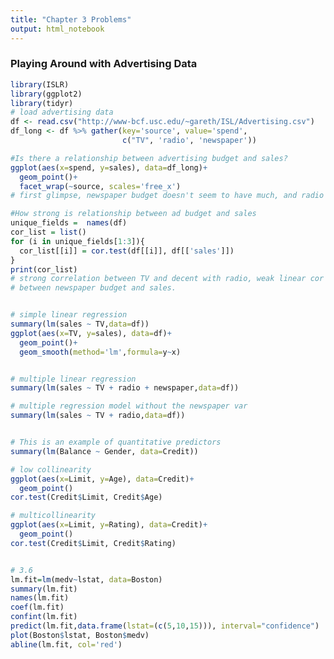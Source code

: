```yaml
---
title: "Chapter 3 Problems"
output: html_notebook
---
```


### Playing Around with Advertising Data  
```r
library(ISLR)
library(ggplot2)
library(tidyr)
# load advertising data 
df <- read.csv("http://www-bcf.usc.edu/~gareth/ISL/Advertising.csv")
df_long <- df %>% gather(key='source', value='spend', 
                         c("TV", 'radio', 'newspaper'))

#Is there a relationship between advertising budget and sales?
ggplot(aes(x=spend, y=sales), data=df_long)+
  geom_point()+
  facet_wrap(~source, scales='free_x')
# first glimpse, newspaper budget doesn't seem to have much, and radio seems to have a boundary. TV has clearest relationship. however, newspaper seems correlated with good sales still 

#How strong is relationship between ad budget and sales 
unique_fields =  names(df)
cor_list = list()
for (i in unique_fields[1:3]){
  cor_list[[i]] = cor.test(df[[i]], df[['sales']])
}
print(cor_list)
# strong correlation between TV and decent with radio, weak linear cor 
# between newspaper budget and sales. 


# simple linear regression  
summary(lm(sales ~ TV,data=df))
ggplot(aes(x=TV, y=sales), data=df)+
  geom_point()+
  geom_smooth(method='lm',formula=y~x)


# multiple linear regression  
summary(lm(sales ~ TV + radio + newspaper,data=df))

# multiple regression model without the newspaper var
summary(lm(sales ~ TV + radio,data=df))


# This is an example of quantitative predictors  
summary(lm(Balance ~ Gender, data=Credit))

# low collinearity
ggplot(aes(x=Limit, y=Age), data=Credit)+
  geom_point()
cor.test(Credit$Limit, Credit$Age)

# multicollinearity
ggplot(aes(x=Limit, y=Rating), data=Credit)+
  geom_point()
cor.test(Credit$Limit, Credit$Rating)


# 3.6 
lm.fit=lm(medv~lstat, data=Boston)
summary(lm.fit)
names(lm.fit)
coef(lm.fit)
confint(lm.fit)
predict(lm.fit,data.frame(lstat=(c(5,10,15))), interval="confidence")
plot(Boston$lstat, Boston$medv)
abline(lm.fit, col='red')
```




